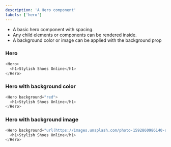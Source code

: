```yaml
---
description: 'A Hero component'
labels: ['hero']
---
```



- A basic hero component with spacing.
- Any child elements or components can be rendered inside.
- A background color or image can be applied with the background prop

### Hero

```js live
<Hero>
  <h1>Stylish Shoes Online</h1>
</Hero>
```

### Hero with background color

```js live
<Hero background="red">
  <h1>Stylish Shoes Online</h1>
</Hero>
```

### Hero with background image

```js live
<Hero background="url(https://images.unsplash.com/photo-1592860986140-d77ede8b7116?ixid=MnwxMjA3fDB8MHxwaG90by1wYWdlfHx8fGVufDB8fHx8&ixlib=rb-1.2.1&auto=format&fit=crop&w=2100&q=80) no-repeat center center scroll">
  <h1>Stylish Shoes Online</h1>
</Hero>
```